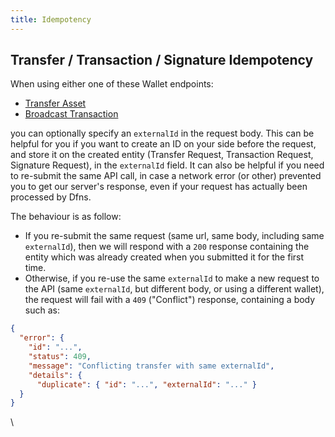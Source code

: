 ```yaml
---
title: Idempotency
---
```


## Transfer / Transaction / Signature Idempotency

When using either one of these Wallet endpoints:

* [Transfer Asset](/api-reference/wallets/transfer-asset)
* [Broadcast Transaction](/api-reference/wallets/broadcast-transaction)

you can optionally specify an `externalId` in the request body. This can be helpful for you if you want to create an ID on your side before the request, and store it on the created entity (Transfer Request, Transaction Request, Signature Request), in the `externalId` field. It can also be helpful if you need to re-submit the same API call, in case a network error (or other) prevented you to get our server's response, even if your request has actually been processed by Dfns.&#x20;

The behaviour is as follow:

* If you re-submit the same request (same url, same body, including same `externalId`), then we will respond with a `200` response containing the entity which was already created when you submitted it for the first time.
* Otherwise, if you re-use the same `externalId` to make a new request to the API (same `externalId`, but different body, or using a different wallet), the request will fail with a `409` ("Conflict") response, containing a body such as:

```json
{
  "error": {
    "id": "...",
    "status": 409,
    "message": "Conflicting transfer with same externalId",
    "details": {
      "duplicate": { "id": "...", "externalId": "..." }
  }
}
```

\
